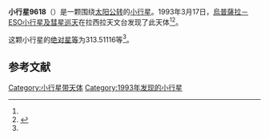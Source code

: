 {{Infobox planet
| bgcolour = #FFFFC0
| name = 9618 Johncleese
| symbol = 
| image = 
| caption = 
| discovery = yes
| discovery_ref = 
| discoverer = [[烏普薩拉－ESO小行星及彗星巡天|烏普薩拉－ESO小行星及彗星巡天]]
| discovery_site = [[拉西拉天文台|拉西拉天文台]] 
| discovered = 1993年3月17日
| designations = yes
| mp_name = 
| named_after = 
| alt_names = 1993 FQ8/ 1986 HF / 1997 GX6
| mp_category = [[主带小行星|主带小行星]]
| orbit_ref = <ref name="a">[http://ssd.jpl.nasa.gov/sbdb.cgi?sstr=9618 9618 Johncleese] {{Wayback|url=http://ssd.jpl.nasa.gov/sbdb.cgi?sstr=9618 |date=20201124040108 }}，小行星數據庫瀏覽器（JPL Small-Body Database Browser）－[[美国国家航空航天局|美国国家航空航天局]]喷气推进实验室</ref>
| epoch = 2456400.5 (2013年4月18日更新)
| aphelion = {{convert|2.6980264|AU|km|3|abbr=on|lk=out}}
| perihelion = {{convert|2.0400344|AU|km|3|abbr=on}}
| semimajor = {{convert|2.3690304|AU|km|3|abbr=on}}
| eccentricity = 0.1388737
| period = 1331.84714 [[日|日]]<br />3.65[[儒略年|儒略年]]
| avg_speed = 
| inclination = 7.96959
| asc_node = 34.46306
| mean_anomaly = 
| arg_peri = 313.51116
| satellites = 
| physical_characteristics = yes
| dimensions = 
| mass = 
| density = 
| surface_grav = 
| escape_velocity = 
| sidereal_day = 
| axial_tilt = 
| pole_ecliptic_lat = 
| pole_ecliptic_lon = 
| albedo = 
| temperatures= 
| temp_name1 = 
| mean_temp_1 = 
| max_temp_1 = 
| temp_name2 = 
| max_temp_2 = 
| spectral_type = 
| abs_magnitude = 313.51116
}}

'''小行星9618'''（{{lang-en|9618 Johncleese}}）是一颗围绕[[太阳|太阳]][[公转|公转]]的[[小行星|小行星]]。1993年3月17日，[[烏普薩拉－ESO小行星及彗星巡天|烏普薩拉－ESO小行星及彗星巡天]]在拉西拉天文台发现了此天体<ref name="a" /><ref>{{cite news|title=小行星列表|url=http://cfa-www.harvard.edu/iau/lists/NumberedMPs.txt|accessdate=2013-07-08|newspaper=哈佛大学|archive-date=2008-05-17|archive-url=https://web.archive.org/web/20080517010638/http://cfa-www.harvard.edu/iau/lists/NumberedMPs.txt|dead-url=no}}</ref>。

这颗小行星的[[绝对星等|绝对星等]]为313.51116等<ref name="a" />。

==参考文献==
{{reflist}}
{{Minor Planet Number|[[小行星9617|小行星9617]]|[[小行星9619|小行星9619]]}}

{{小天体}}

[[Category:小行星带天体|Category:小行星带天体]]
[[Category:1993年发现的小行星|Category:1993年发现的小行星]]

{{asteroid-stub}}
